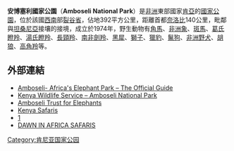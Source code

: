 {{Infobox Protected area
| name = 安博塞利國家公園
| iucn_category = II
| map = Tsavo national park map en.png
| map_caption = 
| map_width = 300
| locator_x = 52
| locator_y = 118
| location = {{KEN}}[[裂谷省|裂谷省]]
| nearest_city = [[奈洛比|奈洛比]]
| lat_d = 02
| lat_m = 38
| lat_s = 29
| lat_NS =  S
| long_d = 37
| long_m = 14
| long_s = 53
| long_EW = E
| area = 392平方公里
| established = 1974年
| visitation_num = 120,000（估計）
| visitation_year = 2006年
| governing_body  = [[肯亞野生生物服務署|肯亞野生生物服務署]]
}}

'''安博塞利國家公園'''（'''Amboseli National Park'''）是[[非洲|非洲]]東部國家[[肯亞|肯亞]]的[[國家公園|國家公園]]，位於該國[[西南|西南]]部[[裂谷省|裂谷省]]，佔地392平方公里，距離首都[[奈洛比|奈洛比]]140公里，毗鄰與[[坦桑尼亞|坦桑尼亞]]接壤的接境，成立於1974年，野生動物有[[角馬|角馬]]、[[非洲象|非洲象]]、[[斑馬|斑馬]]、[[葛氏瞪羚|葛氏瞪羚]]、[[湯氏瞪羚|湯氏瞪羚]]、[[長頸羚|長頸羚]]、[[南非劍羚|南非劍羚]]、[[黑犀|黑犀]]、[[獅子|獅子]]、[[獵豹|獵豹]]、[[鬣狗科|鬣狗]]、[[非洲野犬|非洲野犬]]、[[胡狼|胡狼]]、[[高角羚|高角羚]]等。

==外部連結==
* [https://web.archive.org/web/20111102135548/http://www.amboseli.com/ Amboseli- Africa's Elephant Park – The Official Guide]
* [https://web.archive.org/web/20091220045000/http://www.kws.org/kws/parks/parks_reserves/AMNP.html Kenya Wildlife Service – Amboseli National Park]
* [http://elephanttrust.org/ Amboseli Trust for Elephants]{{Wayback|url=http://elephanttrust.org/ |date=20080216055023 }}
* [http://www.naadytravel.com/ Kenya Safaris] {{Wayback|url=http://www.naadytravel.com/ |date=20210117222248 }}
* [http://www.kenya-information-guide.com/amboseli.html]{{WebCite|url=https://www.webcitation.org/69tMYymPC?url=http://www.kenya-information-guide.com/amboseli.html |date=20120813174409 |dateformat=iso }}
* [https://web.archive.org/web/20120111084741/http://www.dawnsafaris.co.ke/index.html DAWN IN AFRICA SAFARIS]

{{Authority control}}
{{Kenya-stub}}
{{DEFAULTSORT:Amboseli}}
[[Category:肯尼亚国家公园|Category:肯尼亚国家公园]]